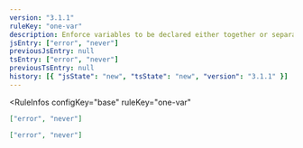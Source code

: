 ```yaml
---
version: "3.1.1"
ruleKey: "one-var"
description: Enforce variables to be declared either together or separately in functions
jsEntry: ["error", "never"]
previousJsEntry: null
tsEntry: ["error", "never"]
previousTsEntry: null
history: [{ "jsState": "new", "tsState": "new", "version": "3.1.1" }]
---
```


<RuleInfos 
  configKey="base" 
  ruleKey="one-var" 
>

```json
["error", "never"]
```

```json
["error", "never"]
```

</RuleInfos>
